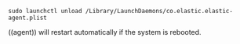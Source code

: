 

```shell
sudo launchctl unload /Library/LaunchDaemons/co.elastic.elastic-agent.plist
```

<DocCallOut title="Note">
((agent)) will restart automatically if the system is rebooted.
</DocCallOut>

